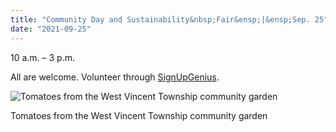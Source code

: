 ```yaml
---
title: "Community Day and Sustainability&nbsp;Fair&ensp;|&ensp;Sep. 25"
date: "2021-09-25"
---
```


10 a.m. – 3 p.m.

All are welcome. Volunteer through&nbsp;[SignUpGenius](https://www.signupgenius.com/go/8050A4BA4A62FABFA7-community).

![Tomatoes from the West Vincent Township community garden](../../src/images/tomatoes-from-community-garden-2x3.jpg)

<figcaption>
  Tomatoes from the West Vincent Township community garden
</figcaption>
